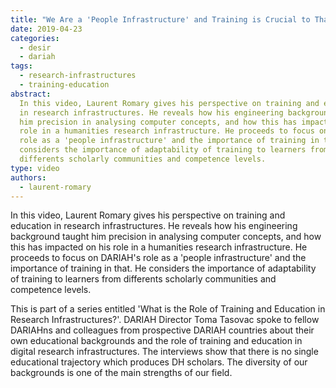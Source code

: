 ```yaml
---
title: "We Are a 'People Infrastructure' and Training is Crucial to That"
date: 2019-04-23
categories:
  - desir
  - dariah
tags:
  - research-infrastructures
  - training-education
abstract:
  In this video, Laurent Romary gives his perspective on training and education
  in research infrastructures. He reveals how his engineering background taught
  him precision in analysing computer concepts, and how this has impacted on his
  role in a humanities research infrastructure. He proceeds to focus on DARIAH's
  role as a 'people infrastructure' and the importance of training in that. He
  considers the importance of adaptability of training to learners from
  differents scholarly communities and competence levels.
type: video
authors:
  - laurent-romary
---
```


In this video, Laurent Romary gives his perspective on training and education in
research infrastructures. He reveals how his engineering background taught him
precision in analysing computer concepts, and how this has impacted on his role
in a humanities research infrastructure. He proceeds to focus on DARIAH's role
as a 'people infrastructure' and the importance of training in that. He
considers the importance of adaptability of training to learners from differents
scholarly communities and competence levels.

This is part of a series entitled 'What is the Role of Training and Education in
Research Infrastructures?'. DARIAH Director Toma Tasovac spoke to fellow
DARIAHns and colleagues from prospective DARIAH countries about their own
educational backgrounds and the role of training and education in digital
research infrastructures. The interviews show that there is no single
educational trajectory which produces DH scholars. The diversity of our
backgrounds is one of the main strengths of our field.

<VideoCard
  title="We Are a 'People Infrastructure' and Training is Crucial to That"
  id="OqYJNUmhJzw"
  image="images/romary-training.png"
/>
